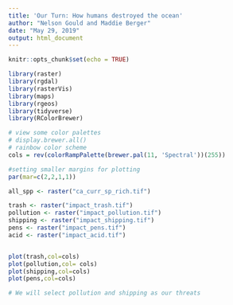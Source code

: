 ```yaml
---
title: 'Our Turn: How humans destroyed the ocean'
author: "Nelson Gould and Maddie Berger"
date: "May 29, 2019"
output: html_document
---
```


```r
knitr::opts_chunk$set(echo = TRUE)
```

```r

library(raster)
library(rgdal)
library(rasterVis)
library(maps)
library(rgeos)
library(tidyverse)
library(RColorBrewer)

# view some color palettes
# display.brewer.all()
# rainbow color scheme
cols = rev(colorRampPalette(brewer.pal(11, 'Spectral'))(255)) 

#setting smaller margins for plotting
par(mar=c(2,2,1,1))


```

```r

all_spp <- raster("ca_curr_sp_rich.tif")

trash <- raster("impact_trash.tif")
pollution <- raster("impact_pollution.tif")
shipping <- raster("impact_shipping.tif")
pens <- raster("impact_pens.tif")
acid <- raster("impact_acid.tif")


plot(trash,col=cols)
plot(pollution,col= cols)
plot(shipping,col=cols)
plot(pens,col=cols)

# We will select pollution and shipping as our threats


```



